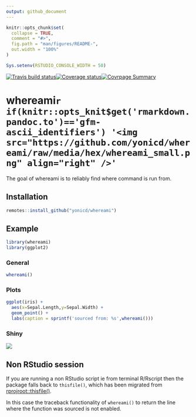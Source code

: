 ```yaml
---
output: github_document
---
```


<!-- README.md is generated from README.Rmd. Please edit that file -->

```r

knitr::opts_chunk$set(
  collapse = TRUE,
  comment = "#>",
  fig.path = "man/figures/README-",
  out.width = "100%"
)

Sys.setenv(RSTUDIO_CONSOLE_WIDTH = 50)
```

[![Travis build status](https://travis-ci.org/yonicd/whereami.svg?branch=master)](https://travis-ci.org/yonicd/whereami)[![Coverage status](https://codecov.io/gh/yonicd/whereami/branch/master/graph/badge.svg)](https://codecov.io/github/yonicd/whereami?branch=master)[![Covrpage Summary](https://img.shields.io/badge/covrpage-Last_Build_2019_04_25-yellowgreen.svg)](http://tinyurl.com/y5c5voy3)

# whereami`r if(knitr::opts_knit$get('rmarkdown.pandoc.to')=='gfm-ascii_identifiers') '<img src="https://github.com/yonicd/whereami/raw/media/hex/whereami_small.png" align="right" />'`

The goal of whereami is to reliably find where command is run from.

## Installation

``` r
remotes::install_github("yonicd/whereami")
```

## Example

```r
library(whereami)
library(ggplot2)
```

### General

```r
whereami()
```

### Plots

```r

ggplot(iris) + 
  aes(x=Sepal.Length,y=Sepal.Width) + 
  geom_point() + 
  labs(caption = sprintf('sourced from: %s',whereami()))

```

### Shiny

![](https://github.com/yonicd/whereami/blob/media/whereami_shiny.gif?raw=true)

## Non RStudio session

If you are running a non RStudio script ie from terminal R/Rscript then the package falls back to `thisfile()`, which has been migrated from [rprojroot::thisfile()](https://rprojroot.r-lib.org/reference/thisfile.html). 

In this case the traceback functionality of `whereami()` to return the line where the function was sourced is not enabled.
